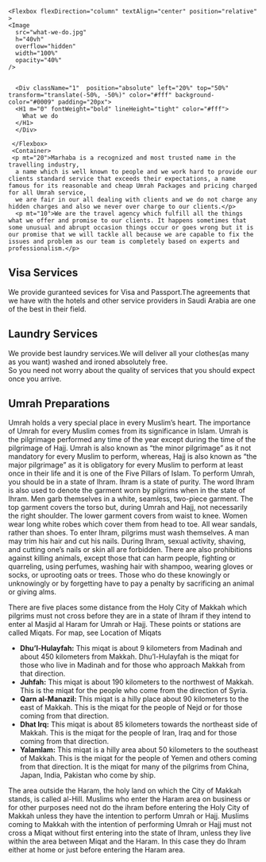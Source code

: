 <Section pt="0">
  
    <Flexbox flexDirection="column" textAlign="center" position="relative" >
    <Image
      src="what-we-do.jpg"
      h="40vh"
      overflow="hidden"
      width="100%"
      opacity="40%"
    />
    
    
      <Div className="1"  position="absolute" left="20%" top="50%" transform="translate(-50%, -50%)" color="#fff" background-color="#0009" padding="20px">
      <H1 m="0" fontWeight="bold" lineHeight="tight" color="#fff">
        What we do
      </H1>
      </Div>
    
     </Flexbox>
     <Container>
     <p mt="20">Marhaba is a recognized and most trusted name in the travelling industry,
      a name which is well known to people and we work hard to provide our clients standard service that exceeds their expectations, a name famous for its reasonable and cheap Umrah Packages and pricing charged for all Umrah service, 
      we are fair in our all dealing with clients and we do not charge any hidden charges and also we never over charge to our clients.</p> 
      <p mt="10">We are the travel agency which fulfill all the things what we offer and promise to our clients. It happens sometimes that some unusual and abrupt occasion things occur or goes wrong but it is our promise that we will tackle all because we are capable to fix the issues and problem as our team is completely based on experts and professionalism.</p>

<h2 fontSize="3xl|4xl">Visa Services</h2>
<p>We provide guranteed sevices for Visa and Passport.The agreements that we have with
the hotels and other service providers in Saudi Arabia are one of the best in their
field.</p>

<h2 fontSize="3xl|4xl">Laundry Services</h2>
We provide best laundry services.We will deliver all your clothes(as many as you
want) washed and ironed absolutely free.
<br />
So you need not worry about the quality of services that you should expect once you
arrive.

<h2 fontSize="3xl|4xl">Umrah Preparations</h2>
<p>
Umrah holds a very special place in every Muslim’s heart. The importance of Umrah
for every Muslim comes from its significance in Islam. Umrah is the pilgrimage performed
any time of the year except during the time of the pilgrimage of Hajj. Umrah is also
known as “the minor pilgrimage” as it not mandatory for every Muslim to perform,
whereas, Hajj is also known as “the major pilgrimage” as it is obligatory for every
Muslim to perform at least once in their life and it is one of the Five Pillars of
Islam. To perform Umrah, you should be in a state of Ihram. Ihram is a state of purity.
The word Ihram is also used to denote the garment worn by pilgrims when in the state
of Ihram. Men garb themselves in a white, seamless, two-piece garment. The top garment
covers the torso but, during Umrah and Hajj, not necessarily the right shoulder.
The lower garment covers from waist to knee. Women wear long white robes which cover
them from head to toe. All wear sandals, rather than shoes. To enter Ihram, pilgrims
must wash themselves. A man may trim his hair and cut his nails. During Ihram, sexual
activity, shaving, and cutting one’s nails or skin all are forbidden. There are also
prohibitions against killing animals, except those that can harm people, fighting
or quarreling, using perfumes, washing hair with shampoo, wearing gloves or socks,
or uprooting oats or trees. Those who do these knowingly or unknowingly or by forgetting
have to pay a penalty by sacrificing an animal or giving alms.</p>
<p fontWeight="bold">
There are five places some distance from the Holy City of Makkah which pilgrims must not cross before they are in a state of Ihram if they intend to enter al Masjid al Haram for Umrah or Hajj. These points or stations are called Miqats. For map, see Location of Miqats
</p>
<ul>
  <li my="2">
<b>Dhu’l-Hulayfah:</b> This miqat is about 9 kilometers from Madinah and about 450 kilometers from Makkah. Dhu’l-Hulayfah is the miqat for those who live in Madinah and for those who approach Makkah from that direction.
</li>
<li my="2">
<b>Juhfah:</b> This miqat is about 190 kilometers to the northwest of Makkah. This is the miqat for the people who come from the direction of Syria.
</li>
<li my="2">
<b>Qarn al-Manazil:</b> This miqat is a hilly place about 90 kilometers to the east of Makkah. This is the miqat for the people of Nejd or for those coming from that direction.
</li>
<li my="2">
<b>Dhat Irq:</b> This miqat is about 85 kilometers towards the northeast side of Makkah. This is the miqat for the people of Iran, Iraq and for those coming from that direction.
</li>
<li my="2">
<b>Yalamlam:</b> This miqat is a hilly area about 50 kilometers to the southeast of Makkah. This is the miqat for the people of Yemen and others coming from that direction. It is the miqat for many of the pilgrims from China, Japan, India, Pakistan who come by ship.
</li>
</ul>
<p my="10">
The area outside the Haram, the holy land on which the City of Makkah stands, is called al-Hill. Muslims who enter the Haram area on business or for other purposes need not do the ihram before entering the Holy City of Makkah unless they have the intention to perform Umrah or Hajj. Muslims coming to Makkah with the intention of performing Umrah or Hajj must not cross a Miqat without first entering into the state of Ihram, unless they live within the area between Miqat and the Haram. In this case they do Ihram either at home or just before entering the Haram area.
</p>
</Container>
</Section>
